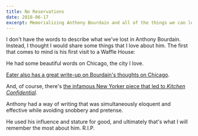 ```yaml
---
title: No Reservations
date: 2018-06-17
excerpt: Memorializing Anthony Bourdain and all of the things we can learn from him.
---
```


I don't have the words to describe what we've lost in Anthony Bourdain. Instead, I thought I would share some things that I love about him. The first that comes to mind is his first visit to a Waffle House:

<Tweet url='https://twitter.com/kottke/status/1005188564991307776?ref_src=twsrc%5Etfw' />

<Tweet url='https://twitter.com/broderick/status/1005095399290531840?ref_src=twsrc%5Etfw"' />

He had some beautiful words on Chicago, the city I love.

<Tweet url='https://twitter.com/pang/status/726850794226483200?ref_src=twsrc%5Etfw' />

[Eater also has a great write-up on Bourdain's thoughts on Chicago](https://chicago.eater.com/2018/6/8/17441456/anthony-bourdain-chicago-quotes-no-reservations-layover-part-known).

And, of course, there's [the infamous New Yorker piece that led to _Kitchen Confidential_](https://www.newyorker.com/magazine/1999/04/19/dont-eat-before-reading-this).

Anthony had a way of writing that was simultaneously eloquent and effective while avoiding snobbery and pretense.

<Tweet url='https://twitter.com/austinkleon/status/934949863925714945?ref_src=twsrc%5Etfw' />

<Tweet url='https://twitter.com/austinkleon/status/1006189018340577280?ref_src=twsrc%5Etfw' />

He used his influence and stature for good, and ultimately that's what I will remember the most about him. R.I.P.

<Tweet url='https://twitter.com/ablington/status/1005056496609169409?ref_src=twsrc%5Etfw' />